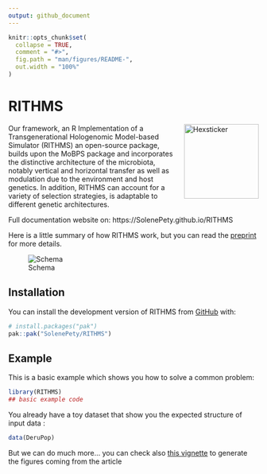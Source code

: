 ```yaml
---
output: github_document
---
```


<!-- README.md is generated from README.Rmd. Please edit that file -->

```r
knitr::opts_chunk$set(
  collapse = TRUE,
  comment = "#>",
  fig.path = "man/figures/README-",
  out.width = "100%"
)
```

# RITHMS

<!-- badges: start -->
<!-- badges: end -->

<!-- Hexsticker -->
<img src="man/figures/hex_rithms.png" alt="Hexsticker" width="150" style="float: right; margin-left: 20px;" />

Our framework, an R Implementation of a Transgenerational Hologenomic Model-based Simulator (RITHMS) an open-source package, builds upon the MoBPS package and incorporates the distinctive architecture of the microbiota, notably vertical and horizontal transfer as well as modulation due to the environment and host genetics. In addition, RITHMS can account for a variety of selection strategies, is adaptable to different genetic architectures.

Full documentation website on: https://SolenePety.github.io/RITHMS

Here is a little summary of how RITHMS work, but you can read the [preprint](https://png.pngtree.com/png-vector/20220616/ourmid/pngtree-work-in-progress-warning-sign-with-yellow-and-black-stripes-painted-png-image_5060340.png) for more details. 

![Schema](man/figures/core_algorithm.png)

## Installation

You can install the development version of RITHMS from [GitHub](https://github.com/) with:

``` r
# install.packages("pak")
pak::pak("SolenePety/RITHMS")
```

## Example

This is a basic example which shows you how to solve a common problem:

```r
library(RITHMS)
## basic example code
```

You already have a toy dataset that show you the expected structure of input data : 
```r
data(DeruPop)
```

But we can do much more... you can check also [this vignette](https://png.pngtree.com/png-vector/20220616/ourmid/pngtree-work-in-progress-warning-sign-with-yellow-and-black-stripes-painted-png-image_5060340.png) to generate the figures coming from the article 
